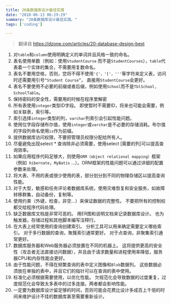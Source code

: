 ```yaml
---
title: 20条数据库设计最佳实践
date: "2018-06-13 06:29:29"
summary: "20条数据库设计最佳实践。"
tags: ['coding']

---
```


> 翻译自 https://dzone.com/articles/20-database-design-best

1. 对`table`和`column`使用明确定义的单词并且风格一致的命名。
2. 表名使用单数（例如：使用`StudentCourse` 而不是`StudentCourses`），`table`代表着一个实体的集合，不需要用复数命名。
3. 表名不要用空格，否则，您将不得不使用`'{'，'['，'''`等字符来定义表，访问时还需要用引号`“Student Course”`， 直接用`StudentCourse`会更好。
4. 表名不要使用不必要的前缀或者后缀，例如使用`School`而不是`TblSchool, SchoolTable`。
5. 保持密码的安全性，需要用的时候在程序里解密
6. 所有表使用`integer`类型ID字段。 即使暂时不需要ID，将来也可能会需要，例如关联表，索引等。
7. 索引选择`integer`类型的列，`varchar`列索引会引起性能问题。
8. 使用位字段存储布尔值，使用`integer`或`varchar`是不必要的存储消耗。布尔值的字段列命名使用`is`作为前缀。
9. 提供数据库访问权限，不要把管理员权限分配给所有人。
10. 尽量避免出现select * 查询除非必须需要，使用select [需要的列]可以提高查询效率。
11. 如果应用程序代码足够大，则使用`ORM（object relational mapping）`框架（例如` hibernate`，`MyBatis` ...）。ORM框架的性能问题可以通过详细的配置参数来处理。
12. 将大表、不用的表或很少使用的表，部分划分到不同的物理存储区以提高查询性能。
13. 对于大型，敏感和任务评论者数据库系统，使用灾难恢复和安全服务，如故障转移群集，自动备份，复制等。
14.  使用约束（外键，检查，非空...）来保证数据的完整性。 不要把所有的控制权都交给程序代码处理。
15. 缺乏数据库文档是非常可恶的。 用ER图和说明文档来记录数据库设计。 也为触发器，存储过程和其他脚本编写注释行。
16. 在大表上经常使用的查询创建索引。 分析工具可以用来确定需要定义哪些索引。 对于多行数据的查询，聚簇索引通常更好。 对于点查询，非聚集索引通常更好。
17. 数据库服务器和Web服务器必须放置在不同的机器上。 这将提供更高的安全性（攻击者无法直接访问数据），并且由于请求数量和进程使用率降低，服务器CPU和内存性能会更好。
18. 由于性能问题，不得在频繁查询的表中定义图像和`Blob`数据列。 这些数据必须放在单独的表中，并且它们的指针可以在查询的表中使用。
19. 标准化必须根据需要使用，以优化性能。 欠规范化会导致数据的过度重复，过度规范化会导致太多表中的过多连接。两者都会影响性能。
20. 一定要为数据库设计留足够的时间，否则可能会花费比设计多成百上千倍的时间来维护设计不佳的数据库甚至需要重新设计。
